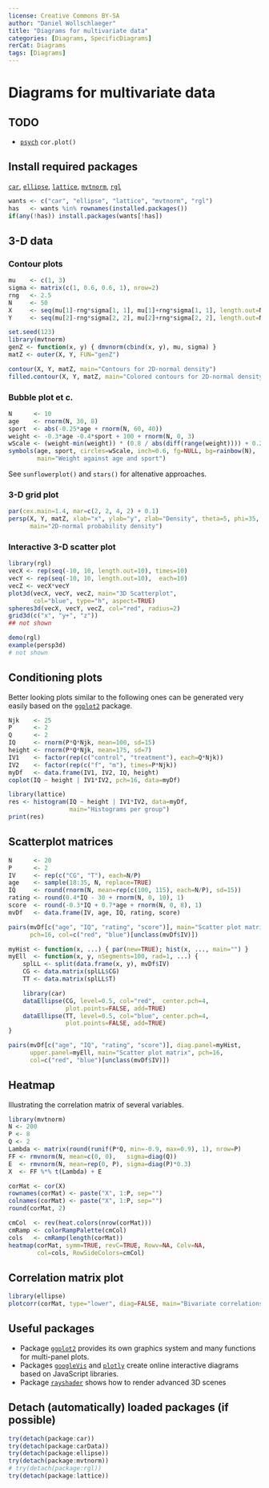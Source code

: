 ---
license: Creative Commons BY-SA
author: "Daniel Wollschlaeger"
title: "Diagrams for multivariate data"
categories: [Diagrams, SpecificDiagrams]
rerCat: Diagrams
tags: [Diagrams]
---

Diagrams for multivariate data
=========================

TODO
-------------------------

 - [`psych`](https://cran.r-project.org/package=psych) `cor.plot()`

Install required packages
-------------------------

[`car`](https://cran.r-project.org/package=car), [`ellipse`](https://cran.r-project.org/package=ellipse), [`lattice`](https://cran.r-project.org/package=lattice), [`mvtnorm`](https://cran.r-project.org/package=mvtnorm), [`rgl`](https://cran.r-project.org/package=rgl)

```{r}
wants <- c("car", "ellipse", "lattice", "mvtnorm", "rgl")
has   <- wants %in% rownames(installed.packages())
if(any(!has)) install.packages(wants[!has])
```

3-D data
-------------------------

### Contour plots
    
```{r}
mu    <- c(1, 3)
sigma <- matrix(c(1, 0.6, 0.6, 1), nrow=2)
rng   <- 2.5
N     <- 50
X     <- seq(mu[1]-rng*sigma[1, 1], mu[1]+rng*sigma[1, 1], length.out=N)
Y     <- seq(mu[2]-rng*sigma[2, 2], mu[2]+rng*sigma[2, 2], length.out=N)
```

```{r}
set.seed(123)
library(mvtnorm)
genZ <- function(x, y) { dmvnorm(cbind(x, y), mu, sigma) }
matZ <- outer(X, Y, FUN="genZ")
```

```{r rerDiagMultivariate01}
contour(X, Y, matZ, main="Contours for 2D-normal density")
filled.contour(X, Y, matZ, main="Colored contours for 2D-normal density")
```

### Bubble plot et c.

```{r rerDiagMultivariate02}
N      <- 10
age    <- rnorm(N, 30, 8)
sport  <- abs(-0.25*age + rnorm(N, 60, 40))
weight <- -0.3*age -0.4*sport + 100 + rnorm(N, 0, 3)
wScale <- (weight-min(weight)) * (0.8 / abs(diff(range(weight)))) + 0.2
symbols(age, sport, circles=wScale, inch=0.6, fg=NULL, bg=rainbow(N),
        main="Weight against age and sport")
```

See `sunflowerplot()` and `stars()` for altenative approaches.


### 3-D grid plot

```{r rerDiagMultivariate03}
par(cex.main=1.4, mar=c(2, 2, 4, 2) + 0.1)
persp(X, Y, matZ, xlab="x", ylab="y", zlab="Density", theta=5, phi=35,
      main="2D-normal probability density")
```

### Interactive 3-D scatter plot

```{r eval=FALSE}
library(rgl)
vecX <- rep(seq(-10, 10, length.out=10), times=10)
vecY <- rep(seq(-10, 10, length.out=10),  each=10)
vecZ <- vecX*vecY
plot3d(vecX, vecY, vecZ, main="3D Scatterplot",
       col="blue", type="h", aspect=TRUE)
spheres3d(vecX, vecY, vecZ, col="red", radius=2)
grid3d(c("x", "y+", "z"))
## not shown
```

```{r rerDiagMultivariate05, eval=FALSE}
demo(rgl)
example(persp3d)
# not shown
```

Conditioning plots
-------------------------

Better looking plots similar to the following ones can be generated very easily based on the [`ggplot2`](https://ggplot2.tidyverse.org/) package.

```{r rerDiagMultivariate06}
Njk    <- 25
P      <- 2
Q      <- 2
IQ     <- rnorm(P*Q*Njk, mean=100, sd=15)
height <- rnorm(P*Q*Njk, mean=175, sd=7)
IV1    <- factor(rep(c("control", "treatment"), each=Q*Njk))
IV2    <- factor(rep(c("f", "m"), times=P*Njk))
myDf   <- data.frame(IV1, IV2, IQ, height)
coplot(IQ ~ height | IV1*IV2, pch=16, data=myDf)
```

```{r rerDiagMultivariate07}
library(lattice)
res <- histogram(IQ ~ height | IV1*IV2, data=myDf,
                 main="Histograms per group")
print(res)
```

Scatterplot matrices
-------------------------

```{r}
N      <- 20
P      <- 2
IV     <- rep(c("CG", "T"), each=N/P)
age    <- sample(18:35, N, replace=TRUE)
IQ     <- round(rnorm(N, mean=rep(c(100, 115), each=N/P), sd=15))
rating <- round(0.4*IQ - 30 + rnorm(N, 0, 10), 1)
score  <- round(-0.3*IQ + 0.7*age + rnorm(N, 0, 8), 1)
mvDf   <- data.frame(IV, age, IQ, rating, score)
```

```{r rerDiagMultivariate08}
pairs(mvDf[c("age", "IQ", "rating", "score")], main="Scatter plot matrix",
      pch=16, col=c("red", "blue")[unclass(mvDf$IV)])
```

```{r}
myHist <- function(x, ...) { par(new=TRUE); hist(x, ..., main="") }
myEll  <- function(x, y, nSegments=100, rad=1, ...) {
    splLL <- split(data.frame(x, y), mvDf$IV)
    CG <- data.matrix(splLL$CG)
    TT <- data.matrix(splLL$T)

    library(car)
    dataEllipse(CG, level=0.5, col="red",  center.pch=4,
                plot.points=FALSE, add=TRUE)
    dataEllipse(TT, level=0.5, col="blue", center.pch=4,
                plot.points=FALSE, add=TRUE)
}
```

```{r rerDiagMultivariate09}
pairs(mvDf[c("age", "IQ", "rating", "score")], diag.panel=myHist,
      upper.panel=myEll, main="Scatter plot matrix", pch=16,
      col=c("red", "blue")[unclass(mvDf$IV)])
```

Heatmap
-------------------------

Illustrating the correlation matrix of several variables.

```{r}
library(mvtnorm)
N <- 200
P <- 8
Q <- 2
Lambda <- matrix(round(runif(P*Q, min=-0.9, max=0.9), 1), nrow=P)
FF <- rmvnorm(N, mean=c(0, 0),   sigma=diag(Q))
E  <- rmvnorm(N, mean=rep(0, P), sigma=diag(P)*0.3)
X  <- FF %*% t(Lambda) + E
```

```{r}
corMat <- cor(X)
rownames(corMat) <- paste("X", 1:P, sep="")
colnames(corMat) <- paste("X", 1:P, sep="")
round(corMat, 2)
```

```{r rerDiagMultivariate10}
cmCol  <- rev(heat.colors(nrow(corMat)))
cmRamp <- colorRampPalette(cmCol)
cols   <- cmRamp(length(corMat))
heatmap(corMat, symm=TRUE, revC=TRUE, Rowv=NA, Colv=NA,
        col=cols, RowSideColors=cmCol)
```

Correlation matrix plot
-------------------------

```{r rerDiagMultivariate11}
library(ellipse)
plotcorr(corMat, type="lower", diag=FALSE, main="Bivariate correlations")
```

Useful packages
-------------------------

 - Package [`ggplot2`](https://cran.r-project.org/package=ggplot2) provides its own graphics system and many functions for multi-panel plots.
 - Packages [`googleVis`](https://cran.r-project.org/package=googleVis) and [`plotly`](https://CRAN.R-project.org/package=plotly) create online interactive diagrams based on JavaScript libraries.
 - Package [`rayshader`](https://github.com/tylermorganwall/rayshader/) shows how to render advanced 3D scenes

Detach (automatically) loaded packages (if possible)
-------------------------

```{r}
try(detach(package:car))
try(detach(package:carData))
try(detach(package:ellipse))
try(detach(package:mvtnorm))
# try(detach(package:rgl))
try(detach(package:lattice))
```
